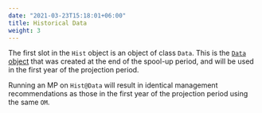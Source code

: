 ```yaml
---
date: "2021-03-23T15:18:01+06:00"
title: Historical Data
weight: 3
---
```



The first slot in the `Hist` object is an object of class `Data`. This is the [`Data` object](/object-data/) that was created at the end of the spool-up period, and will be used in the first year of the projection period. 

Running an MP on `Hist@Data` will result in identical management recommendations as those in the first year of the projection period using the same `OM`. 



